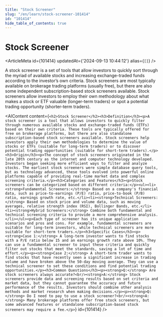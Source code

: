 ```yaml
---
title: "Stock Screener"
slug: "/en/learn/stock-screener-101414"
id: "101414"
hide_table_of_contents: true
---
```



# Stock Screener

<ArticleMeta id={101414} updatedAt={'2024-09-13 10:44:12'} alias={`[]`} />
<div className='border-solid border-b border-t-0 my-4 border-[var(--ifm-color-gray-300)]' />

A stock screener is a set of tools that allow investors to quickly sort through the myriad of available stocks and increasing exchange-traded funds according to the investor’s own criteria. Stock screeners are most typically available on brokerage trading platforms (usually free), but there are also some independent subscription-based stock screeners available. Stock screeners allow investors to employ their own methodology about what makes a stock or ETF valuable (longer-term traders) or spot a potential trading opportunity (shorter-term traders).

<AIContent content={`<h2>Stock Screener</h2><h3>Definition</h3><p>A stock screener is a tool that allows investors to quickly filter through numerous available stocks and exchange-traded funds (ETFs) based on their own criteria. These tools are typically offered for free on brokerage platforms, but there are also standalone subscription-based stock screeners available. Stock screeners help investors apply their own methodologies to determine the value of stocks or ETFs (suitable for long-term traders) or to discover potential trading opportunities (suitable for short-term traders).</p><h3>Origin</h3><p>The concept of stock screeners originated in the late 20th century as the internet and computer technology developed. Investors began seeking more efficient ways to filter and analyze stocks. The earliest stock screeners were simple database query tools, but as technology advanced, these tools evolved into powerful online platforms capable of providing real-time market data and complex screening criteria.</p><h3>Categories and Features</h3><p>Stock screeners can be categorized based on different criteria:</p><ul><li><strong>Fundamental Screeners:</strong> Based on a company's financial data, such as price-to-earnings (P/E) ratio, price-to-book (P/B) ratio, earnings growth rate, etc.</li><li><strong>Technical Screeners:</strong> Based on stock price and volume data, such as moving averages, relative strength index (RSI), Bollinger Bands, etc.</li><li><strong>Hybrid Screeners:</strong> Combine both fundamental and technical screening criteria to provide a more comprehensive analysis.</li></ul><p>Each type of screener has its unique application scenarios and pros and cons. For example, fundamental screeners are suitable for long-term investors, while technical screeners are more suitable for short-term traders.</p><h3>Specific Cases</h3><p><strong>Case 1:</strong> A long-term investor wants to find stocks with a P/E ratio below 15 and an earnings growth rate above 10%. They can use a fundamental screener to input these criteria and quickly filter out stocks that meet the standards, saving a lot of time and effort.</p><p><strong>Case 2:</strong> A short-term trader wants to find stocks that have recently seen a significant increase in trading volume and have broken above the 50-day moving average. They can use a technical screener to set these conditions and find potential trading opportunities.</p><h3>Common Questions</h3><p><strong>Q:</strong> Are stock screeners always accurate?<br/><strong>A:</strong> Stock screeners provide data and screening results based on set criteria and market data, but they cannot guarantee the accuracy and future performance of the results. Investors should combine other analysis methods and market research when making decisions.</p><p><strong>Q:</strong> Do I need to pay to use a stock screener?<br/><strong>A:</strong> Many brokerage platforms offer free stock screeners, but some advanced features or standalone subscription-based stock screeners may require a fee.</p>`} id={101414} />
